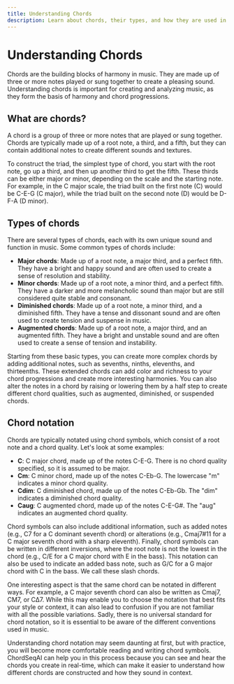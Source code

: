 ```yaml
---
title: Understanding Chords
description: Learn about chords, their types, and how they are used in music theory.
---
```


# Understanding Chords

Chords are the building blocks of harmony in music. They are made up of three or more notes played or sung together to create a pleasing sound. Understanding chords is important for creating and analyzing music, as they form the basis of harmony and chord progressions.

## What are chords?

A chord is a group of three or more notes that are played or sung together. Chords are typically made up of a root note, a third, and a fifth, but they can contain additional notes to create different sounds and textures.

To construct the triad, the simplest type of chord, you start with the root note, go up a third, and then up another third to get the fifth. These thirds can be either major or minor, depending on the scale and the starting note. For example, in the C major scale, the triad built on the first note (C) would be C-E-G (C major), while the triad built on the second note (D) would be D-F-A (D minor).

## Types of chords

There are several types of chords, each with its own unique sound and function in music. Some common types of chords include:
- **Major chords**: Made up of a root note, a major third, and a perfect fifth. They have a bright and happy sound and are often used to create a sense of resolution and stability.
- **Minor chords**: Made up of a root note, a minor third, and a perfect fifth. They have a darker and more melancholic sound than major but are still considered quite stable and consonant.
- **Diminished chords**: Made up of a root note, a minor third, and a diminished fifth. They have a tense and dissonant sound and are often used to create tension and suspense in music.
- **Augmented chords**: Made up of a root note, a major third, and an augmented fifth. They have a bright and unstable sound and are often used to create a sense of tension and instability.

Starting from these basic types, you can create more complex chords by adding additional notes, such as sevenths, ninths, elevenths, and thirteenths. These extended chords can add color and richness to your chord progressions and create more interesting harmonies. You can also alter the notes in a chord by raising or lowering them by a half step to create different chord qualities, such as augmented, diminished, or suspended chords.

## Chord notation

Chords are typically notated using chord symbols, which consist of a root note and a chord quality. Let's look at some examples:
- **C**: C major chord, made up of the notes C-E-G. There is no chord quality specified, so it is assumed to be major.
- **Cm**: C minor chord, made up of the notes C-Eb-G. The lowercase "m" indicates a minor chord quality.
- **Cdim**: C diminished chord, made up of the notes C-Eb-Gb. The "dim" indicates a diminished chord quality.
- **Caug**: C augmented chord, made up of the notes C-E-G#. The "aug" indicates an augmented chord quality.

Chord symbols can also include additional information, such as added notes (e.g., C7 for a C dominant seventh chord) or alterations (e.g., Cmaj7#11 for a C major seventh chord with a sharp eleventh). Finally, chord symbols can be written in different inversions, where the root note is not the lowest in the chord (e.g., C/E for a C major chord with E in the bass). This notation can also be used to indicate an added bass note, such as G/C for a G major chord with C in the bass. We call these slash chords.

One interesting aspect is that the same chord can be notated in different ways. For example, a C major seventh chord can also be written as Cmaj7, CM7, or C∆7. While this may enable you to choose the notation that best fits your style or context, it can also lead to confusion if you are not familiar with all the possible variations. Sadly, there is no universal standard for chord notation, so it is essential to be aware of the different conventions used in music.

Understanding chord notation may seem daunting at first, but with practice, you will become more comfortable reading and writing chord symbols. ChordSeqAI can help you in this process because you can see and hear the chords you create in real-time, which can make it easier to understand how different chords are constructed and how they sound in context.